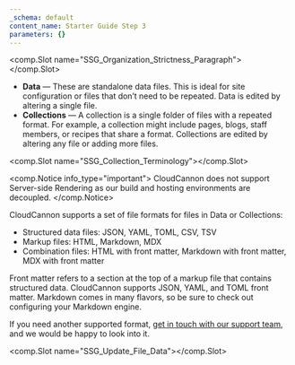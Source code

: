 ```yaml
---
_schema: default
content_name: Starter Guide Step 3
parameters: {}
---
```

<comp.Slot name="SSG_Organization_Strictness_Paragraph"></comp.Slot>

* **Data** — These are standalone data files. This is ideal for site configuration or files that don’t need to be repeated. Data is edited by altering a single file.
* **Collections** — A collection is a single folder of files with a repeated format. For example, a collection might include pages, blogs, staff members, or recipes that share a format. Collections are edited by altering any file or adding more files.

<comp.Slot name="SSG_Collection_Terminology"></comp.Slot>

<comp.Notice info_type="important">
  CloudCannon does not support Server-side Rendering as our build and hosting environments are decoupled.
</comp.Notice>

CloudCannon supports a set of file formats for files in Data or Collections:

* Structured data files: JSON, YAML, TOML, CSV, TSV
* Markup files: HTML, Markdown, MDX
* Combination files: HTML with front matter, Markdown with front matter, MDX with front matter

Front matter refers to a section at the top of a markup file that contains structured data. CloudCannon supports JSON, YAML, and TOML front matter. Markdown comes in many flavors, so be sure to check out configuring your Markdown engine.

If you need another supported format, <a target="_blank" rel="noopener" href="https://cloudcannon.com/documentation/support/">get in touch with our support team</a>, and we would be happy to look into it.

<comp.Slot name="SSG_Update_File_Data"></comp.Slot>